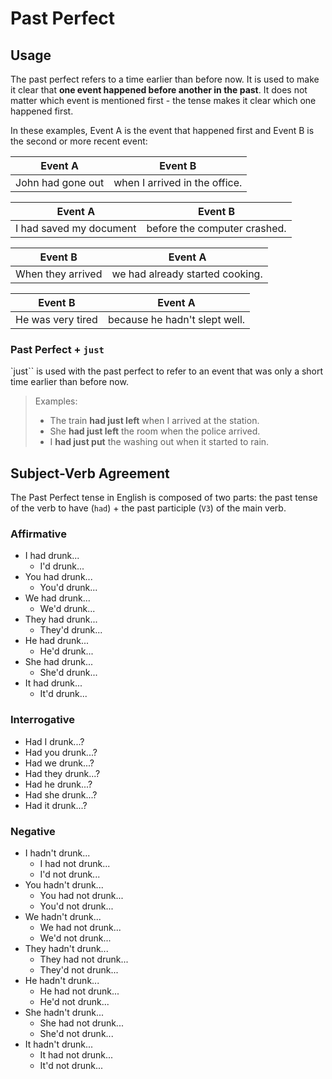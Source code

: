 # Past Perfect

## Usage

The past perfect refers to a time earlier than before now. It is used to make it clear that **one event happened before another in the past**. It does not matter which event is mentioned first - the tense makes it clear which one happened first.

In these examples, Event A is the event that happened first and Event B is the second or more recent event:

| Event A           | Event B                       |
| ----------------- | ----------------------------- |
| John had gone out | when I arrived in the office. |

| Event A                 | Event B                      |
| ----------------------- | ---------------------------- |
| I had saved my document | before the computer crashed. |

| Event B           | Event A                         |
| ----------------- | ------------------------------- |
| When they arrived | we had already started cooking. |

| Event B           | Event A                       |
| ----------------- | ----------------------------- |
| He was very tired | because he hadn't slept well. |

### Past Perfect + `just`

`just`` is used with the past perfect to refer to an event that was only a short time earlier than before now.

> Examples:
>
> - The train **had just left** when I arrived at the station.
> - She **had just left** the room when the police arrived.
> - I **had just put** the washing out when it started to rain.

## Subject-Verb Agreement

The Past Perfect tense in English is composed of two parts: the past tense of the verb to have (`had`) + the past participle (`V3`) of the main verb.

### Affirmative

- I had drunk...
  - I'd drunk...
- You had drunk...
  - You'd drunk...
- We had drunk...
  - We'd drunk...
- They had drunk...
  - They'd drunk...
- He had drunk...
  - He'd drunk...
- She had drunk...
  - She'd drunk...
- It had drunk...
  - It'd drunk...

### Interrogative

- Had I drunk...?
- Had you drunk...?
- Had we drunk...?
- Had they drunk...?
- Had he drunk...?
- Had she drunk...?
- Had it drunk...?

### Negative

- I hadn't drunk...
  - I had not drunk...
  - I'd not drunk...
- You hadn't drunk...
  - You had not drunk...
  - You'd not drunk...
- We hadn't drunk...
  - We had not drunk...
  - We'd not drunk...
- They hadn't drunk...
  - They had not drunk...
  - They'd not drunk...
- He hadn't drunk...
  - He had not drunk...
  - He'd not drunk...
- She hadn't drunk...
  - She had not drunk...
  - She'd not drunk...
- It hadn't drunk...
  - It had not drunk...
  - It'd not drunk...
